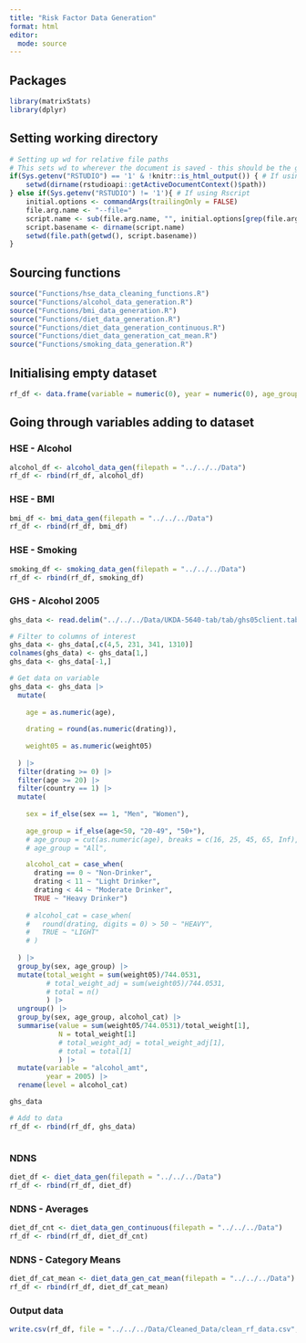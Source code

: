 ```yaml
---
title: "Risk Factor Data Generation"
format: html
editor:
  mode: source
---
```


## Packages
```r

library(matrixStats)
library(dplyr)

```

## Setting working directory
```r

# Setting up wd for relative file paths
# This sets wd to wherever the document is saved - this should be the github desktop folder
if(Sys.getenv("RSTUDIO") == '1' & !knitr::is_html_output()) { # If using Rstudio and not rendering
	setwd(dirname(rstudioapi::getActiveDocumentContext()$path))
} else if(Sys.getenv("RSTUDIO") != '1'){ # If using Rscript
	initial.options <- commandArgs(trailingOnly = FALSE)
	file.arg.name <- "--file="
	script.name <- sub(file.arg.name, "", initial.options[grep(file.arg.name, initial.options)])
	script.basename <- dirname(script.name)
	setwd(file.path(getwd(), script.basename))
}

```

## Sourcing functions
```r

source("Functions/hse_data_cleaning_functions.R")
source("Functions/alcohol_data_generation.R")
source("Functions/bmi_data_generation.R")
source("Functions/diet_data_generation.R")
source("Functions/diet_data_generation_continuous.R")
source("Functions/diet_data_generation_cat_mean.R")
source("Functions/smoking_data_generation.R")

```

## Initialising empty dataset
```r

rf_df <- data.frame(variable = numeric(0), year = numeric(0), age_group = character(0), sex = character(0), level = character(0), value = numeric(0), N = numeric(0))

```

## Going through variables adding to dataset

### HSE - Alcohol
```r

alcohol_df <- alcohol_data_gen(filepath = "../../../Data")
rf_df <- rbind(rf_df, alcohol_df)

```

### HSE - BMI
```r

bmi_df <- bmi_data_gen(filepath = "../../../Data")
rf_df <- rbind(rf_df, bmi_df)

```

### HSE - Smoking
```r

smoking_df <- smoking_data_gen(filepath = "../../../Data")
rf_df <- rbind(rf_df, smoking_df)

```

### GHS - Alcohol 2005
```r

ghs_data <- read.delim("../../../Data/UKDA-5640-tab/tab/ghs05client.tab", header = F)

# Filter to columns of interest
ghs_data <- ghs_data[,c(4,5, 231, 341, 1310)]
colnames(ghs_data) <- ghs_data[1,]
ghs_data <- ghs_data[-1,]

# Get data on variable
ghs_data <- ghs_data |>
  mutate(
    
    age = as.numeric(age),
    
    drating = round(as.numeric(drating)),
    
    weight05 = as.numeric(weight05)
     
  ) |>
  filter(drating >= 0) |>
  filter(age >= 20) |>
  filter(country == 1) |>
  mutate(
    
    sex = if_else(sex == 1, "Men", "Women"),
    
    age_group = if_else(age<50, "20-49", "50+"),
    # age_group = cut(as.numeric(age), breaks = c(16, 25, 45, 65, Inf), right = F),
    # age_group = "All",

    alcohol_cat = case_when(
      drating == 0 ~ "Non-Drinker",
      drating < 11 ~ "Light Drinker",
      drating < 44 ~ "Moderate Drinker",
      TRUE ~ "Heavy Drinker")
    
    # alcohol_cat = case_when(
    #   round(drating, digits = 0) > 50 ~ "HEAVY",
    #   TRUE ~ "LIGHT"
    # )
    
  ) |>
  group_by(sex, age_group) |>
  mutate(total_weight = sum(weight05)/744.0531, 
         # total_weight_adj = sum(weight05)/744.0531, 
         # total = n()
         ) |>
  ungroup() |>
  group_by(sex, age_group, alcohol_cat) |>
  summarise(value = sum(weight05/744.0531)/total_weight[1],
            N = total_weight[1]
            # total_weight_adj = total_weight_adj[1],
            # total = total[1]
            ) |>
  mutate(variable = "alcohol_amt",
         year = 2005) |>
  rename(level = alcohol_cat)

ghs_data

# Add to data
rf_df <- rbind(rf_df, ghs_data)



```

### NDNS
```r

diet_df <- diet_data_gen(filepath = "../../../Data")
rf_df <- rbind(rf_df, diet_df)

```

### NDNS - Averages
```r

diet_df_cnt <- diet_data_gen_continuous(filepath = "../../../Data")
rf_df <- rbind(rf_df, diet_df_cnt)

```

### NDNS - Category Means
```r

diet_df_cat_mean <- diet_data_gen_cat_mean(filepath = "../../../Data")
rf_df <- rbind(rf_df, diet_df_cat_mean)

```

### Output data
```r

write.csv(rf_df, file = "../../../Data/Cleaned_Data/clean_rf_data.csv", row.names = F)

```


